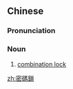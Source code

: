 {{also|密码锁}}
==Chinese==
{{zh-forms|s=密码锁|type=21}}

===Pronunciation===
{{zh-pron
|m=mìmǎsuǒ
|cat=n
}}

===Noun===
{{zh-noun}}

# [[combination lock]]

[[zh:密碼鎖]]